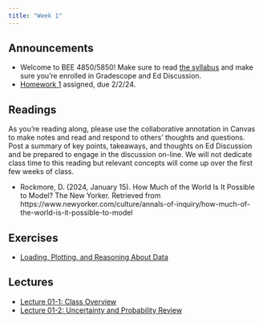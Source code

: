 ```yaml
---
title: "Week 1"
---
```


## Announcements

- Welcome to BEE 4850/5850! Make sure to read [the syllabus](../syllabus.qmd) and make sure you're enrolled in Gradescope and Ed Discussion.
- [Homework 1](../assignments/hw01/hw01.qmd) assigned, due 2/2/24.

## Readings

As you're reading along, please use the collaborative annotation in Canvas to make notes and read and respond to others' thoughts and questions. Post a summary of key points, takeaways, and thoughts on Ed Discussion and be prepared to engage in the discussion on-line. We will not dedicate class time to this reading but relevant concepts will come up over the first few weeks of class.

- Rockmore, D. (2024, January 15). How Much of the World Is It Possible to Model? The New Yorker. Retrieved from https://www.newyorker.com/culture/annals-of-inquiry/how-much-of-the-world-is-it-possible-to-model

## Exercises

- [Loading, Plotting, and Reasoning About Data](../exercises/ex01/ex01.qmd)

## Lectures

- [Lecture 01-1: Class Overview](../slides/lecture01-1.qmd)
- [Lecture 01-2: Uncertainty and Probability Review](../slides/lecture01-2.qmd)